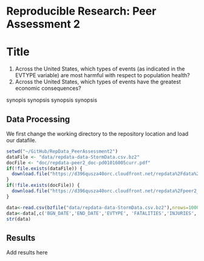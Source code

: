 # Reproducible Research: Peer Assessment 2
# Title

1. Across the United States, which types of events (as indicated in the EVTYPE variable) are most harmful with respect to population health?
2. Across the United States, which types of events have the greatest economic consequences?

synopis synopsis
synopsis synopsis

## Data Processing
We first change the working directory to the repository location and load our datafile.

```r
setwd("~/GitHub/RepData_PeerAssessment2")
dataFile <- "data/repdata-data-StormData.csv.bz2"
docFile <- "doc/repdata-peer2_doc-pd01016005curr.pdf"
if(!file.exists(dataFile)) {
  download.file("https://d396qusza40orc.cloudfront.net/repdata%2Fdata%2FStormData.csv.bz2", destfile=dataFile,,method="curl")
}
if(!file.exists(docFile)) {
  download.file("https://d396qusza40orc.cloudfront.net/repdata%2Fpeer2_doc%2Fpd01016005curr.pdf",destfile=docFile,method="curl")
}

data<-read.csv(bzfile("data/repdata-data-StormData.csv.bz2"),nrows=100000,header=TRUE)
data<-data[,c('BGN_DATE','END_DATE','EVTYPE', 'FATALITIES','INJURIES','PROPDMG','PROPDMGEXP','CROPDMG','CROPDMGEXP')]
str(data)
```

## Results
Add results here
